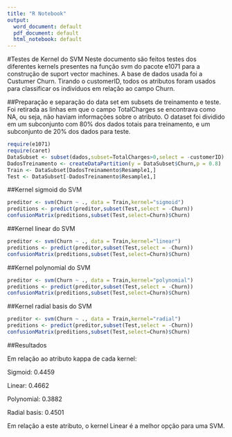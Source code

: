 ```yaml
---
title: "R Notebook"
output:
  word_document: default
  pdf_document: default
  html_notebook: default
---
```

#Testes de Kernel do SVM
Neste documento são feitos testes dos diferentes kernels presentes na função svm do pacote e1071 para a construção de suport vector machines. A base de dados usada foi a Custumer Churn. Tirando o customerID, todos os atributos foram usados para classificar os indivíduos em relação ao campo Churn.

##Preparação e separação do data set em subsets de treinamento e teste.
Foi retirada as linhas em que o campo TotalCharges se encontrava como NA, ou seja, não haviam informações sobre o atributo. O dataset foi dividido em um subconjunto com 80% dos dados totais para treinamento, e um subconjunto de 20% dos dados para teste. 
```r
require(e1071)
require(caret)
DataSubset <- subset(dados,subset=TotalCharges>0,select = -customerID)
DadosTreinamento <- createDataPartition(y = DataSubset$Churn,p = 0.8)
Train <- DataSubset[DadosTreinamento$Resample1,]
Test <- DataSubset[-DadosTreinamento$Resample1,]
```
##Kernel sigmoid do SVM

```r

preditor <- svm(Churn ~ ., data = Train,kernel="sigmoid")
preditions <- predict(preditor,subset(Test,select = -Churn))
confusionMatrix(preditions,subset(Test,select=Churn)$Churn)
```
##Kernel linear do SVM

```r

preditor <- svm(Churn ~ ., data = Train,kernel="linear")
preditions <- predict(preditor,subset(Test,select = -Churn))
confusionMatrix(preditions,subset(Test,select=Churn)$Churn)
```
##Kernel polynomial do SVM

```r

preditor <- svm(Churn ~ ., data = Train,kernel="polynomial")
preditions <- predict(preditor,subset(Test,select = -Churn))
confusionMatrix(preditions,subset(Test,select=Churn)$Churn)
```
##Kernel radial basis do SVM

```r

preditor <- svm(Churn ~ ., data = Train,kernel="radial")
preditions <- predict(preditor,subset(Test,select = -Churn))
confusionMatrix(preditions,subset(Test,select=Churn)$Churn)
```

##Resultados

Em relação ao atributo kappa de cada kernel:

Sigmoid: 0.4459

Linear: 0.4662

Polynomial: 0.3882

Radial basis: 0.4501

Em relação a este atributo, o kernel Linear é a melhor opção para uma SVM.

